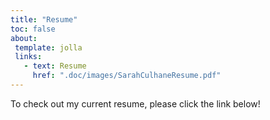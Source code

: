```yaml
---
title: "Resume"
toc: false
about:
 template: jolla
 links:
   - text: Resume
     href: ".doc/images/SarahCulhaneResume.pdf"
---
```


To check out my current resume, please click the link below!

